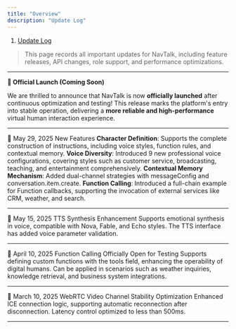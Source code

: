 ```yaml
---
title: "Overview"
description: "Update Log"
---
```


1. [Update Log](/api/update-log)

> This page records all important updates for NavTalk, including feature releases, API changes, role support, and performance optimizations.

***

**📅 Official Launch (Coming Soon)**

We are thrilled to announce that NavTalk is now **officially launched** after continuous optimization and testing! This release marks the platform's entry into stable operation, delivering a **more reliable and high-performance** virtual human interaction experience.

***

📅 May 29, 2025 New Features **Character Definition**: Supports the complete construction of instructions, including voice styles, function rules, and contextual memory. **Voice Diversity**: Introduced 9 new professional voice configurations, covering styles such as customer service, broadcasting, teaching, and entertainment comprehensively. **Contextual Memory Mechanism**: Added dual-channel strategies with messageConfig and conversation.item.create. **Function Calling**: Introduced a full-chain example for Function callbacks, supporting the invocation of external services like CRM, weather, and search.

***

📅 May 15, 2025 TTS Synthesis Enhancement Supports emotional synthesis in voice, compatible with Nova, Fable, and Echo styles. The TTS interface has added voice parameter validation.

***

📅 April 10, 2025 Function Calling Officially Open for Testing Supports defining custom functions with the tools field, enhancing the operability of digital humans. Can be applied in scenarios such as weather inquiries, knowledge retrieval, and business system integrations.

***

📅 March 10, 2025 WebRTC Video Channel Stability Optimization Enhanced ICE connection logic, supporting automatic reconnection after disconnection. Latency control optimized to less than 500ms.

***

